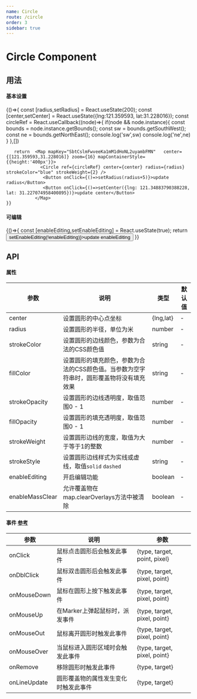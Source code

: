 ```yaml
---
name: Circle
route: /circle
order: 3
sidebar: true
---
```



# Circle Component

## 用法
#### 基本设置
<Playground>
    {()=>{
        const [radius,setRadius] = React.useState(200);
        const [center,setCenter] = React.useState({lng:121.359593, lat:31.228016});
        const circleRef = React.useCallback((node)=>{
            if(node && node.instance){
                const bounds = node.instance.getBounds();
                        const sw = bounds.getSouthWest();
                        const ne = bounds.getNorthEast();
                console.log('sw',sw)
                console.log('ne',ne)
            }
        },[])
        
       return  <Map mapKey="SbtCslmFwveeKa1mM1dHoNL2uyambFMN"   center={[121.359593,31.228016]} zoom={16} mapContainerStyle={{height:'400px'}}>
                 <Circle ref={circleRef} center={center} radius={radius} strokeColor="blue" strokeWeight={2} />
                  <Button onClick={()=>setRadius(radius+5)}>update radius</Button>
                  <Button onClick={()=>setCenter({lng: 121.34883790388228, lat: 31.227074958400895})}>update center</Button>
               </Map>
    }}
</Playground>


#### 可编辑
<Playground>
    {()=>{
        const [enableEditing,setEnableEditing] = React.useState(true);
       return  <Map mapKey="SbtCslmFwveeKa1mM1dHoNL2uyambFMN"   center={[121.359593,31.228016]} zoom={16} mapContainerStyle={{height:'400px'}}>
                 <Circle center={{lng:121.359593, lat:31.228016}} radius={300} enableEditing={enableEditing} strokeColor="blue" strokeWeight={2} />
                  <Button onClick={()=>setEnableEditing(!enableEditing)}>update enableEditing</Button>
               </Map>
    }}
</Playground>

## API

#### 属性
| 参数 | 说明 | 类型 | 默认值 |
| --- | --- | --- | --- |
| center | 设置圆形的中心点坐标 | {lng,lat} | - |
| radius | 设置圆形的半径，单位为米| number | - |
| strokeColor | 设置圆形的边线颜色，参数为合法的CSS颜色值 | string | - |
| fillColor | 设置圆形的填充颜色，参数为合法的CSS颜色值。当参数为空字符串时，圆形覆盖物将没有填充效果 | string | - |
| strokeOpacity | 设置圆形的边线透明度，取值范围0 - 1 | number | - |
| fillOpacity | 设置圆形的填充透明度，取值范围0 - 1 | number | - |
| strokeWeight | 设置圆形边线的宽度，取值为大于等于1的整数 | number | - |
| strokeStyle | 设置圆形边线样式为实线或虚线，取值`solid` `dashed` | string | - |
| enableEditing | 开启编辑功能 | boolean | - |
| enableMassClear | 允许覆盖物在map.clearOverlays方法中被清除 | boolean | - |

#### 事件 [参考](http://lbsyun.baidu.com/cms/jsapi/reference/jsapi_reference_3_0.html#a3b16)
| 参数 | 说明 | 参数 | 
| --- | --- | --- | 
| onClick | 鼠标点击圆形后会触发此事件| {type, target, point, pixel} |
| onDblClick | 鼠标双击圆形后会触发此事件 | {type, target, pixel, point} |
| onMouseDown | 鼠标在圆形上按下触发此事件 | {type, target, pixel, point} |
| onMouseUp | 在Marker上弹起鼠标时，派发事件 | {type, target, pixel, point} |
| onMouseOut | 鼠标离开圆形时触发此事件 | {type, target, pixel, point} |
| onMouseOver | 当鼠标进入圆形区域时会触发此事件 | {type, target, pixel, point} |
| onRemove | 移除圆形时触发此事件 | {type, target} |
| onLineUpdate | 圆形覆盖物的属性发生变化时触发此事件 | {type, target} |